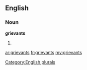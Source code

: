==English==

===Noun===
'''grievants'''

# {{plural of|[[grievant]]}}

[[Category:English plurals]]

[[ar:grievants]]
[[fr:grievants]]
[[my:grievants]]